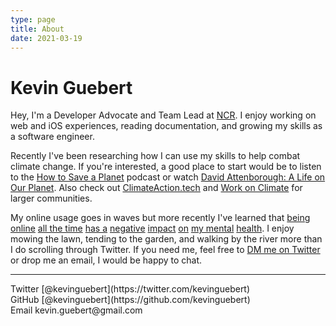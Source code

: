 ```yaml
---
type: page
title: About
date: 2021-03-19
---
```


# Kevin Guebert

Hey, I'm a Developer Advocate and Team Lead at [NCR](https://developer.ncr.com/). I enjoy working on web and iOS experiences, reading documentation, and growing my skills as a software engineer. 

Recently I've been researching how I can use my skills to help combat climate change. If you're interested, a good place to start would be to listen to the [How to Save a Planet](https://gimletmedia.com/shows/howtosaveaplanet) podcast or watch [David Attenborough: A Life on Our Planet](https://www.netflix.com/title/80216393). Also check out [ClimateAction.tech](https://climateaction.tech/) and [Work on Climate](https://workonclimate.org/) for larger communities.

My online usage goes in waves but more recently I've learned that [being](https://www.wired.com/story/stop-doomscrolling/) [online](https://www.washingtonpost.com/lifestyle/wellness/coronavirus-doom-scrolling-stop/2020/07/29/2c87e9b2-d034-11ea-8d32-1ebf4e9d8e0d_story.html) [all the time](https://www.npr.org/2020/07/19/892728595/your-doomscrolling-breeds-anxiety-here-s-how-to-stop-the-cycle) [has a](https://www.imperial.ac.uk/grantham/publications/all-publications/the-impact-of-climate-change-on-mental-health-and-emotional-wellbeing-current-evidence-and-implications-for-policy-and-practice.php) [negative](https://www.newyorker.com/news/annals-of-a-warming-planet/how-to-combat-climate-depression) [impact](https://www.healthline.com/health/mental-health/climate-change-mental-health#block-755f8908-6ce0-465f-a7ff-34aaa355fd23) [on](https://www.npr.org/sections/alltechconsidered/2017/03/13/519977607/irresistible-by-design-its-no-accident-you-cant-stop-looking-at-the-screen) [my mental](https://www.nytimes.com/2020/10/12/style/self-care/social-media-.html) [health](https://www.theatlantic.com/technology/archive/2017/07/how-twitter-fuels-anxiety/534021/). I enjoy mowing the lawn, tending to the garden, and walking by the river more than I do scrolling through Twitter. If you need me, feel free to [DM me on Twitter](https://twitter.com/kevinguebert) or drop me an email, I would be happy to chat.

---

<div>
  Twitter [@kevinguebert](https://twitter.com/kevinguebert)
  <br />
  GitHub [@kevinguebert](https://github.com/kevinguebert)
  <br />
  Email kevin.guebert@gmail.com
</div>
